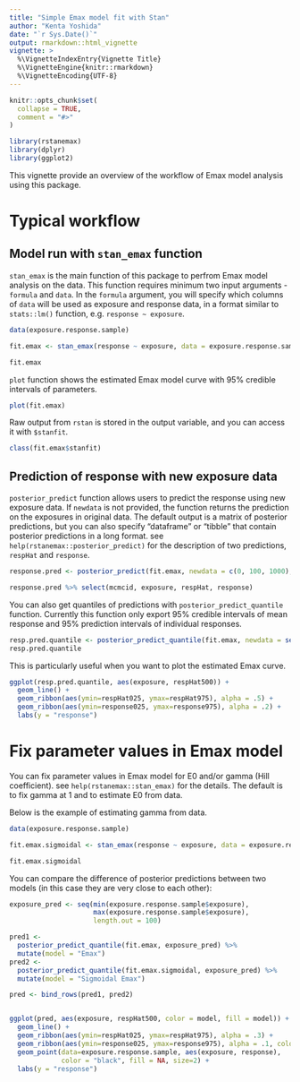 ```yaml
---
title: "Simple Emax model fit with Stan"
author: "Kenta Yoshida"
date: "`r Sys.Date()`"
output: rmarkdown::html_vignette
vignette: >
  %\VignetteIndexEntry{Vignette Title}
  %\VignetteEngine{knitr::rmarkdown}
  %\VignetteEncoding{UTF-8}
---
```


```r
knitr::opts_chunk$set(
  collapse = TRUE,
  comment = "#>"
)
```

```r
library(rstanemax)
library(dplyr)
library(ggplot2)
```

This vignette provide an overview of the workflow of Emax model analysis using this package.


# Typical workflow

## Model run with `stan_emax` function

`stan_emax` is the main function of this package to perfrom Emax model analysis on the data.
This function requires minimum two input arguments - `formula` and `data`.
In the `formula` argument, you will specify which columns of `data` will be used as exposure and response data, in a format similar to `stats::lm()` function, e.g. `response ~ exposure`.

```r
data(exposure.response.sample)

fit.emax <- stan_emax(response ~ exposure, data = exposure.response.sample)
```

```r
fit.emax
```

`plot` function shows the estimated Emax model curve with 95% credible intervals of parameters.

```r
plot(fit.emax)
```

Raw output from `rstan` is stored in the output variable, and you can access it with `$stanfit`.

```r
class(fit.emax$stanfit)
```

## Prediction of response with new exposure data

`posterior_predict` function allows users to predict the response using new exposure data.
If `newdata` is not provided, the function returns the prediction on the exposures in original data.
The default output is a matrix of posterior predictions, but you can also specify "dataframe" or "tibble" that contain posterior predictions in a long format.
see `help(rstanemax::posterior_predict)` for the description of two predictions, `respHat` and `response`.

```r
response.pred <- posterior_predict(fit.emax, newdata = c(0, 100, 1000), returnType = "tibble")

response.pred %>% select(mcmcid, exposure, respHat, response)
```

You can also get quantiles of predictions with `posterior_predict_quantile` function.
Currently this function only export 95% credible intervals of mean response and 95% prediction intervals of individual responses.

```r
resp.pred.quantile <- posterior_predict_quantile(fit.emax, newdata = seq(0, 1000, by = 250))
resp.pred.quantile
```

This is particularly useful when you want to plot the estimated Emax curve.


```r
ggplot(resp.pred.quantile, aes(exposure, respHat500)) +
  geom_line() + 
  geom_ribbon(aes(ymin=respHat025, ymax=respHat975), alpha = .5) +
  geom_ribbon(aes(ymin=response025, ymax=response975), alpha = .2) +
  labs(y = "response")
```



# Fix parameter values in Emax model

You can fix parameter values in Emax model  for E0 and/or gamma (Hill coefficient).
see `help(rstanemax::stan_emax)` for the details.
The default is to fix gamma at 1 and to estimate E0 from data.

Below is the example of estimating gamma from data.

```r
data(exposure.response.sample)

fit.emax.sigmoidal <- stan_emax(response ~ exposure, data = exposure.response.sample, gamma.fix = NULL)
```

```r
fit.emax.sigmoidal
```

You can compare the difference of posterior predictions between two models (in this case they are very close to each other):

```r

exposure_pred <- seq(min(exposure.response.sample$exposure),
                     max(exposure.response.sample$exposure),
                     length.out = 100)

pred1 <- 
  posterior_predict_quantile(fit.emax, exposure_pred) %>% 
  mutate(model = "Emax")
pred2 <- 
  posterior_predict_quantile(fit.emax.sigmoidal, exposure_pred) %>% 
  mutate(model = "Sigmoidal Emax")

pred <- bind_rows(pred1, pred2)


ggplot(pred, aes(exposure, respHat500, color = model, fill = model)) +
  geom_line() + 
  geom_ribbon(aes(ymin=respHat025, ymax=respHat975), alpha = .3) +
  geom_ribbon(aes(ymin=response025, ymax=response975), alpha = .1, color = NA) +
  geom_point(data=exposure.response.sample, aes(exposure, response), 
             color = "black", fill = NA, size=2) +
  labs(y = "response")



 
```






